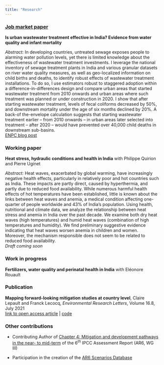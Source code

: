 ```yaml
---
title: "Research"
---
```


### [Job market paper](./docs/JMP_CLepault.pdf)


**Is urban wastewater treatment effective in India? Evidence from water quality and infant mortality** 

*Abstract:* In developing countries, untreated sewage exposes people to alarming water pollution levels, yet there is limited knowledge about the effectiveness of wastewater treatment investments. I leverage the national inventory of sewage treatment plants in India and various granular datasets on river water quality measures, as well as geo-localized information on child births and deaths, to identify robust effects of wastewater treatment installations. To do so, I use estimators robust to staggered adoption within a difference-in-differences design and compare urban areas that started wastewater treatment from 2010 onwards and urban areas where such treatment was planned or under construction in 2020. I show that after starting wastewater treatment, levels of fecal coliforms decreased by 50%, and downstream mortality under the age of six months declined by 20%. A back-of the-envelope calculation suggests that starting wastewater treatment earlier – from 2010 onwards – in urban areas later selected into treatment – after 2020 – would have prevented over 40,000 child deaths in downstream sub-basins. <br>
[ENPC blog post](https://ingenius.ecoledesponts.fr/articles/le-traitement-des-eaux-usees-en-inde-est-il-efficace/)

### Working paper

**Heat stress, hydraulic conditions and health in India** with Philippe Quirion and Pierre Uginet

*Abstract:* Heat waves, exacerbated by global warming, have increasingly negative health effects, particularly in relatively poor and hot countries such as India. These impacts are partly direct, caused by hyperthermia, and partly due to reduced food availability. While numerous harmful health effects of hot temperatures have been established, little is known about the links between heat waves and anemia, a medical condition affecting one-quarter of people worldwide and 43% of India’s population. Using health, nutritional and climate data, we analyze the relationship between heat stress and anemia in India over the past decade. We examine both dry heat waves (high temperatures) and humid heat waves (combination of high temperatures and humidity). We find preliminary suggestive evidence indicating that heat waves worsen anemia in children and women. Moreover, the mechanism responsible does not seem to be related to reduced food availability. <br>
*Draft coming soon*

### Work in progress

**Fertilizers, water quality and perinatal health in India** with Eléonore Rouault 
<br>

### Publication

**Mapping forward-looking mitigation studies at country level**, Claire Lepault and Franck Lecocq, *Environmental Research Letters*, Volume 16.8, July 2021 <br> [link to open access article](https://doi.org/10.1088/1748-9326/ac0ac8) | [code](https://github.com/ClaireLepault/Mapping-country-mitig-pathways)
<br>

### Other contributions

* Contributing Author of [Chapter 4: Mitigation and development pathways in the near- to mid-term](https://www.ipcc.ch/report/ar6/wg3/downloads/report/IPCC_AR6_WGIII_Chapter04.pdf) of the $6^{th}$ IPCC Assessment Report (AR6, WG III)
      

* Participation in the creation of the [AR6 Scenarios Database](https://zenodo.org/record/5886912#.YnF0v4Nfg8o)